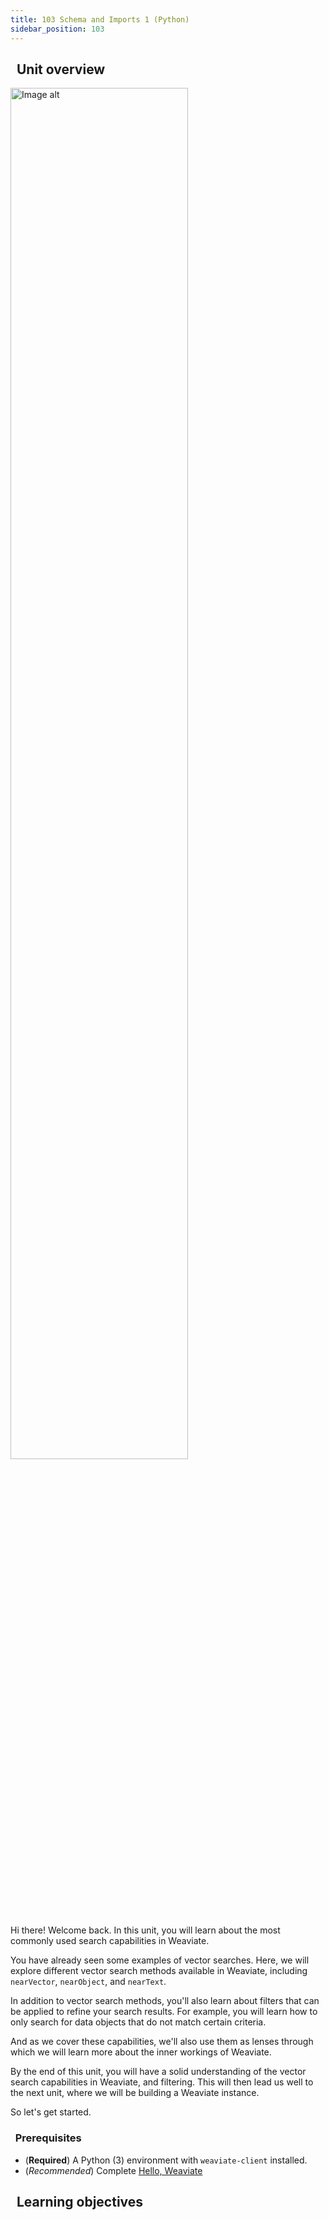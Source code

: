 ```yaml
---
title: 103 Schema and Imports 1 (Python)
sidebar_position: 103
---
```


## <i class="fa-solid fa-chalkboard-user"></i>&nbsp;&nbsp;Unit overview


<img src={imageUrl} alt="Image alt" width="75%"/>

<!-- Provide context for this course, in addition to the concrete learning goals and outcomes. Why would someone want to do this unit? -->

Hi there! Welcome back. In this unit, you will learn about the most commonly used search capabilities in Weaviate.

You have already seen some examples of vector searches. Here, we will explore different vector search methods available in Weaviate, including `nearVector`, `nearObject`, and `nearText`.

In addition to vector search methods, you'll also learn about filters that can be applied to refine your search results. For example, you will learn how to only search for data objects that do not match certain criteria.

And as we cover these capabilities, we'll also use them as lenses through which we will learn more about the inner workings of Weaviate.

By the end of this unit, you will have a solid understanding of the vector search capabilities in Weaviate, and filtering. This will then lead us well to the next unit, where we will be building a Weaviate instance.

So let's get started.

### <i class="fa-solid fa-clipboard-list-check"></i>&nbsp;&nbsp;Prerequisites

- (**Required**) A Python (3) environment with `weaviate-client` installed.
- (*Recommended*) Complete [Hello, Weaviate](../101_hello_weaviate/index.mdx)

## <i class="fa-solid fa-chalkboard-user"></i>&nbsp;&nbsp;Learning objectives


<LearningGoalsExp />


<LearningGoals unitName="queries_1"/>
